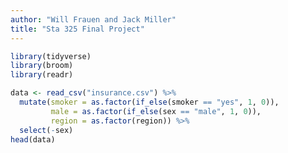 ```yaml
---
author: "Will Frauen and Jack Miller"
title: "Sta 325 Final Project"
---
```


```r
library(tidyverse)
library(broom)
library(readr)
```

```r
data <- read_csv("insurance.csv") %>% 
  mutate(smoker = as.factor(if_else(smoker == "yes", 1, 0)),
         male = as.factor(if_else(sex == "male", 1, 0)),
         region = as.factor(region)) %>% 
  select(-sex)
head(data)
```


